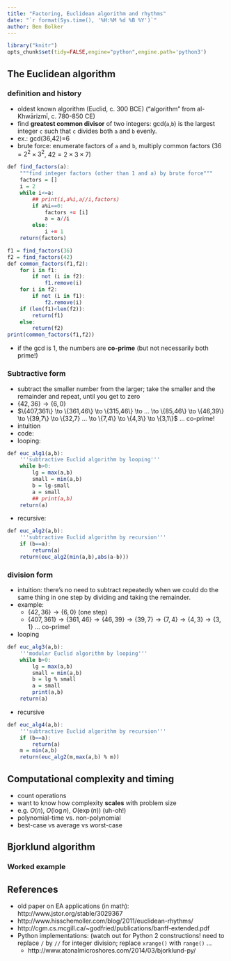 ```yaml
---
title: "Factoring, Euclidean algorithm and rhythms"
date: "`r format(Sys.time(), '%H:%M %d %B %Y')`"
author: Ben Bolker
---
```


```r
library("knitr")
opts_chunk$set(tidy=FALSE,engine="python",engine.path='python3')
```

## The Euclidean algorithm

### definition and history

* oldest known algorithm (Euclid, c. 300 BCE) ("algorithm" from al-Khwārizmī, c. 780-850 CE)
* find **greatest common divisor** of two integers: gcd(`a`,`b`) is the largest integer `c` such that `c` divides both `a` and `b` evenly.
* ex.: gcd(36,42)=6
* brute force: enumerate factors of `a` and `b`, multiply common factors ($36=2^2 \times 3^2$, $42 = 2 \times 3  \times 7$)
```r
def find_factors(a):
    """find integer factors (other than 1 and a) by brute force"""
    factors = []
    i = 2
    while i<=a:
        ## print(i,a%i,a//i,factors)
        if a%i==0:
            factors += [i]
            a = a//i
        else:
            i += 1
    return(factors)

f1 = find_factors(36)
f2 = find_factors(42)
def common_factors(f1,f2):
    for i in f1:
        if not (i in f2):
            f1.remove(i)
    for i in f2:
        if not (i in f1):
            f2.remove(i)
    if (len(f1)<len(f2)):
        return(f1)
    else:
        return(f2)
print(common_factors(f1,f2))
```

* if the gcd is 1, the numbers are **co-prime** (but not necessarily both prime!)

### Subtractive form

* subtract the smaller number from the larger; take the smaller and the remainder and repeat, until you get to zero
* $\{42,36\} \to \{6,0\}$
* $\{407,361\} \to \{361,46\} \to \{315,46\} \to ... \to \{85,46\} \to \{46,39\} \to \{39,7\} \to \{32,7} ... \to \{7,4\} \to \{4,3\} \to \{3,1\}$ ... co-prime!
* intuition
* code:
* looping:
```r
def euc_alg1(a,b):
    '''subtractive Euclid algorithm by looping'''
    while b>0:
        lg = max(a,b)
        small = min(a,b)
        b = lg-small
        a = small
        ## print(a,b)
    return(a)
```    
* recursive:
```r
def euc_alg2(a,b):
    '''subtractive Euclid algorithm by recursion'''
    if (b==a):
        return(a)
    return(euc_alg2(min(a,b),abs(a-b)))
```

### division form
* intuition: there's no need to subtract repeatedly when we could do the same thing in one step by dividing and taking the remainder.  
* example:
    * $\{42,36\} \to \{6,0\}$ (one step)
    * $\{407,361\} \to \{361,46\} \to  \{46,39\} \to \{39,7\} \to \{7,4\} \to \{4,3\} \to \{3,1\}$ ... co-prime!
* looping
```r
def euc_alg3(a,b):
    '''modular Euclid algorithm by looping'''
    while b>0:
        lg = max(a,b)
        small = min(a,b)
        b = lg % small
        a = small
        print(a,b)
    return(a)
```
* recursive
```r
def euc_alg4(a,b):
    '''subtractive Euclid algorithm by recursion'''
    if (b==a):
        return(a)
    m = min(a,b)
    return(euc_alg2(m,max(a,b) % m))
```

## Computational complexity and timing

* count operations
* want to know how complexity **scales** with problem size
* e.g. $O(n)$, $O(\log n)$, $O(\exp(n))$ (uh-oh!)
* polynomial-time vs. non-polynomial
* best-case vs average vs worst-case

## Bjorklund algorithm

### Worked example

## References

* old paper on EA applications (in math): http://www.jstor.org/stable/3029367
* http://www.hisschemoller.com/blog/2011/euclidean-rhythms/
* http://cgm.cs.mcgill.ca/~godfried/publications/banff-extended.pdf
* Python implementations: (watch out for Python 2 constructions!  need to replace `/` by `//` for integer division; replace `xrange()` with `range()` ...
    * http://www.atonalmicroshores.com/2014/03/bjorklund-py/
    
    
